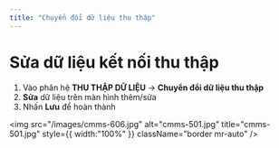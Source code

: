 ```yaml
---
title: "Chuyển đổi dữ liệu thu thập"
---
```


# Sửa dữ liệu kết nối thu thập

1. Vào phân hệ **THU THẬP DỮ LIỆU** -\> **Chuyển đổi dữ liệu thu thập**
2. **Sửa** dữ liệu trên màn hình thêm/sửa
3. Nhấn **Lưu** để hoàn thành

<img
  src="/images/cmms-606.jpg"
  alt="cmms-501.jpg"
  title="cmms-501.jpg"
  style={{ width:"100%" }}
  className="border mr-auto"
/>